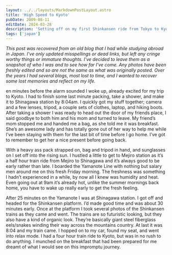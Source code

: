 ```yaml
---
layout: ../../layouts/MarkdownPostLayout.astro
title: 'High Speed to Kyoto'
pubDate: 2009-08-11
editDate: 2024-03-28
description: 'Setting off on my first Shinkansen ride from Tokyo to Kyoto'
tags: ['japan']
---
```



_This post was recovered from an old blog that I had while studying abroad in Japan. I've only updated misspellings or dead links, but left any cringe worthy things or immature thoughts. I've decided to leave them as a snapshot of who I was and to see how far I've come. Any photos have been freshly edited and so are not the same as what was originally posted. Over the years I had several blogs, most lost to time, and I wanted to recover some lost memories and reflect on my life._

<DropCap letter='T' />
en minutes before the alarm sounded I woke up, already excited for my trip to Kyoto. I had to finish
some last minute packing, take a shower, and make it to Shinagawa station by 8:04am. I quickly got my
stuff together; camera and a few lenses, tripod, a couple sets of clothes, laptop, and hiking boots.
After taking a shower I was ready to head out the door of my friends place, I said goodbye to both him
and his mom and turned to leave. My friend’s mom stopped me and handed me a bag, as she told me it was
breakfast. She’s an awesome lady and has totally gone out of her way to help me while I’ve been staying
with them for the last bit of time before I go home. I’ve got to remember to get her a nice present before
going back.

With a heavy ass pack strapped on, bag and tripod in hand, and sunglasses on I set off into the rising sun. I hustled a little to get to Mejiro station as it’s a half hour train ride from Mejiro to Shinagawa and it’s always good to be early rather than late. I boarded the Yamanote Line with nothing but salary men around me on this fresh Friday morning. The freshness was something I hadn’t experienced in a while, by now all I knew was humidity and heat. Even going out at 9am it’s already hot, unlike the summer mornings back home, you have to wake up really early to get the fresh feeling.

After 25 minutes on the Yamanote I was at Shinagawa station. I got off and headed for the Shinkansen platform. I’d made good time and was about 30 minutes early. Once at the platform I took several photos of the Shinkansen trains as they came and went. The trains are so futuristic looking, but they also have a kind of organic look. They’re basically giant steel fiberglass eels/snakes winding their way across the mountains country. At last it was 8:04 and my train came. I hopped on to my car, found my seat, and went into relax mode. I had a four hour train ride to Kyoto, but was in no rush to do anything. I munched on the breakfast that had been prepared for me dreamt of what I would see on this impromptu journey.
